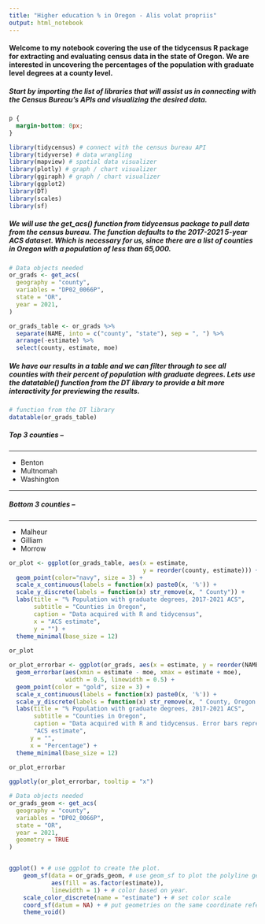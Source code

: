 ```yaml
---
title: "Higher education % in Oregon - Alis volat propriis"
output: html_notebook
---
```

#### Welcome to my notebook covering the use of the tidycensus R package for extracting and evaluating census data in the state of Oregon. We are interested in uncovering the percentages of the population with graduate level degrees at a county level. 

##### Start by importing the list of libraries that will assist us in connecting with the Census Bureau's APIs and visualizing the desired data. 
```css
p {
  margin-bottom: 0px;
}
```
```r
library(tidycensus) # connect with the census bureau API
library(tidyverse) # data wrangling
library(mapview) # spatial data visualizer
library(plotly) # graph / chart visualizer
library(ggiraph) # graph / chart visualizer
library(ggplot2)
library(DT)
library(scales)
library(sf)
```
##### We will use the get_acs() function from tidycensus package to pull data from the census bureau. The function defaults to the 2017-2021 5-year ACS dataset. Which is necessary for us, since there are a list of counties in Oregon with a population of less than 65,000. 
```r
# Data objects needed
or_grads <- get_acs(
  geography = "county",
  variables = "DP02_0066P", 
  state = "OR",
  year = 2021,
)

or_grads_table <- or_grads %>%
  separate(NAME, into = c("county", "state"), sep = ", ") %>%
  arrange(-estimate) %>%
  select(county, estimate, moe)
```
##### We have our results in a table and we can filter through to see all counties with their percent of population with graduate degrees. Lets use the datatable() function from the DT library to provide a bit more interactivity for previewing the results.
```r
# function from the DT library
datatable(or_grads_table)
```
##### Top 3 counties --
<hr />
* Benton
* Multnomah
* Washington

<hr />

##### Bottom 3 counties --
<hr />
* Malheur
* Gilliam
* Morrow
```r
or_plot <- ggplot(or_grads_table, aes(x = estimate,
                                      y = reorder(county, estimate))) + 
  geom_point(color="navy", size = 3) +
  scale_x_continuous(labels = function(x) paste0(x, '%')) +
  scale_y_discrete(labels = function(x) str_remove(x, " County")) +
  labs(title = "% Population with graduate degrees, 2017-2021 ACS",
       subtitle = "Counties in Oregon",
       caption = "Data acquired with R and tidycensus",
       x = "ACS estimate",
       y = "") +
  theme_minimal(base_size = 12)
  
or_plot
```
```r
or_plot_errorbar <- ggplot(or_grads, aes(x = estimate, y = reorder(NAME, estimate))) +
  geom_errorbar(aes(xmin = estimate - moe, xmax = estimate + moe), 
                width = 0.5, linewidth = 0.5) +
  geom_point(color = "gold", size = 3) +
  scale_x_continuous(labels = function(x) paste0(x, '%')) +
  scale_y_discrete(labels = function(x) str_remove(x, " County, Oregon|, Oregon")) +
  labs(title = "% Population with graduate degrees, 2017-2021 ACS",
       subtitle = "Counties in Oregon",
       caption = "Data acquired with R and tidycensus. Error bars represent margin of error around estimates.",
       "ACS estimate",
      y = "",
      x = "Percentage") +
  theme_minimal(base_size = 12)
  
or_plot_errorbar
```
```r
ggplotly(or_plot_errorbar, tooltip = "x")

```

```r
# Data objects needed
or_grads_geom <- get_acs(
  geography = "county",
  variables = "DP02_0066P", 
  state = "OR",
  year = 2021,
  geometry = TRUE
)


ggplot() + # use ggplot to create the plot.
    geom_sf(data = or_grads_geom, # use geom_sf to plot the polyline geometry.
            aes(fill = as.factor(estimate)),
            linewidth = 1) + # color based on year.
    scale_color_discrete(name = "estimate") + # set color scale
    coord_sf(datum = NA) + # put geometries on the same coordinate reference system
    theme_void()
```